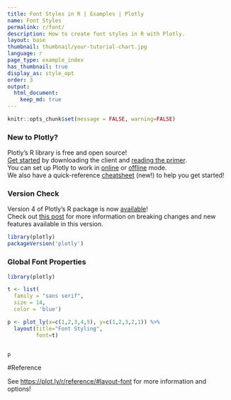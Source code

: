```yaml
---
title: Font Styles in R | Examples | Plotly
name: Font Styles
permalink: r/font/
description: How to create font styles in R with Plotly.
layout: base
thumbnail: thumbnail/your-tutorial-chart.jpg
language: r
page_type: example_index
has_thumbnail: true
display_as: style_opt
order: 3
output:
  html_document:
    keep_md: true
---
```


```r
knitr::opts_chunk$set(message = FALSE, warning=FALSE)
```

### New to Plotly?

Plotly's R library is free and open source!<br>
[Get started](https://plot.ly/r/getting-started/) by downloading the client and [reading the primer](https://plot.ly/r/getting-started/).<br>
You can set up Plotly to work in [online](https://plot.ly/r/getting-started/#hosting-graphs-in-your-online-plotly-account) or [offline](https://plot.ly/r/offline/) mode.<br>
We also have a quick-reference [cheatsheet](https://images.plot.ly/plotly-documentation/images/r_cheat_sheet.pdf) (new!) to help you get started!

### Version Check

Version 4 of Plotly's R package is now [available](https://plot.ly/r/getting-started/#installation)!<br>
Check out [this post](http://moderndata.plot.ly/upgrading-to-plotly-4-0-and-above/) for more information on breaking changes and new features available in this version.

```r
library(plotly)
packageVersion('plotly')
```

### Global Font Properties

```r
library(plotly)

t <- list(
  family = "sans serif",
  size = 14,
  color = 'blue')

p <- plot_ly(x=c(1,2,3,4,5), y=c(1,2,3,2,1)) %>%
  layout(title="Font Styling",
         font=t)


p
```

#Reference

See [https://plot.ly/r/reference/#layout-font](https://plot.ly/r/reference/#layout-font) for more information and options!
